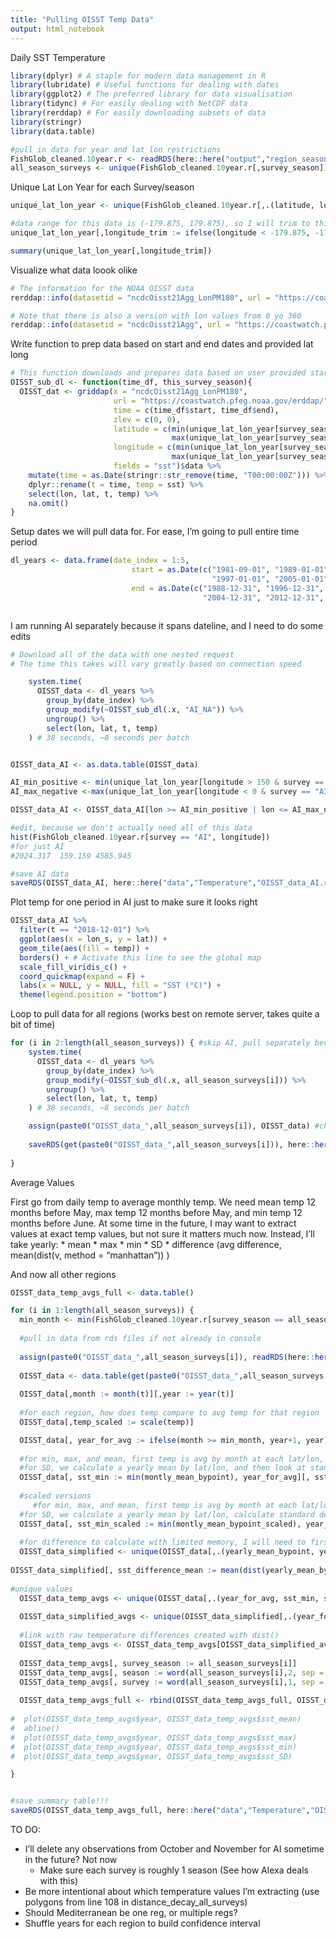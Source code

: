 ```yaml
---
title: "Pulling OISST Temp Data"
output: html_notebook
---
```


Daily SST Temperature

```r
library(dplyr) # A staple for modern data management in R
library(lubridate) # Useful functions for dealing with dates
library(ggplot2) # The preferred library for data visualisation
library(tidync) # For easily dealing with NetCDF data
library(rerddap) # For easily downloading subsets of data
library(stringr)
library(data.table)

#pull in data for year and lat lon restrictions
FishGlob_cleaned.10year.r <- readRDS(here::here("output","region_season_cleaned_data","FishGlob_cleaned.10year.r.rds"))
all_season_surveys <- unique(FishGlob_cleaned.10year.r[,survey_season])
```

Unique Lat Lon Year for each Survey/season
```r
unique_lat_lon_year <- unique(FishGlob_cleaned.10year.r[,.(latitude, longitude, year, survey, season, survey_season)])

#data range for this data is (-179.875, 179.875), so I will trim to this
unique_lat_lon_year[,longitude_trim := ifelse(longitude < -179.875, -179.875, ifelse(longitude > 179.875, 179.875, longitude))]

summary(unique_lat_lon_year[,longitude_trim])
```

Visualize what data loook olike
```r
# The information for the NOAA OISST data
rerddap::info(datasetid = "ncdcOisst21Agg_LonPM180", url = "https://coastwatch.pfeg.noaa.gov/erddap/")

# Note that there is also a version with lon values from 0 yo 360
rerddap::info(datasetid = "ncdcOisst21Agg", url = "https://coastwatch.pfeg.noaa.gov/erddap/")
```
Write function to prep data based on start and end dates and provided lat long
```r
# This function downloads and prepares data based on user provided start and end dates
OISST_sub_dl <- function(time_df, this_survey_season){
  OISST_dat <- griddap(x = "ncdcOisst21Agg_LonPM180", 
                       url = "https://coastwatch.pfeg.noaa.gov/erddap/", 
                       time = c(time_df$start, time_df$end), 
                       zlev = c(0, 0),
                       latitude = c(min(unique_lat_lon_year[survey_season == this_survey_season]$latitude),
                                    max(unique_lat_lon_year[survey_season == this_survey_season]$latitude)),
                       longitude = c(min(unique_lat_lon_year[survey_season == this_survey_season]$longitude_trim),
                                    max(unique_lat_lon_year[survey_season == this_survey_season]$longitude_trim)),
                       fields = "sst")$data %>% 
    mutate(time = as.Date(stringr::str_remove(time, "T00:00:00Z"))) %>% 
    dplyr::rename(t = time, temp = sst) %>% 
    select(lon, lat, t, temp) %>% 
    na.omit()
}
```

Setup dates we will pull data for. For ease, I'm going to pull entire time period
```r
    
dl_years <- data.frame(date_index = 1:5,
                           start = as.Date(c("1981-09-01", "1989-01-01", 
                                             "1997-01-01", "2005-01-01", "2013-01-01")),
                           end = as.Date(c("1988-12-31", "1996-12-31", 
                                           "2004-12-31", "2012-12-31", "2019-12-31")))



```

I am running AI separately because it spans dateline, and I need to do some edits

```r
# Download all of the data with one nested request
# The time this takes will vary greatly based on connection speed

    system.time(
      OISST_data <- dl_years %>% 
        group_by(date_index) %>% 
        group_modify(~OISST_sub_dl(.x, "AI_NA")) %>% 
        ungroup() %>% 
        select(lon, lat, t, temp)
    ) # 38 seconds, ~8 seconds per batch


OISST_data_AI <- as.data.table(OISST_data)

AI_min_positive <- min(unique_lat_lon_year[longitude > 150 & survey == "AI"]$longitude)
AI_max_negative <-max(unique_lat_lon_year[longitude < 0 & survey == "AI"]$longitude)

OISST_data_AI <- OISST_data_AI[lon >= AI_min_positive | lon <= AI_max_negative,][,lon_s := ifelse(lon > 160, lon-360, lon)]

#edit, because we don't actually need all of this data
hist(FishGlob_cleaned.10year.r[survey == "AI", longitude])
#for just AI 
#2024.317  159.159 4585.945 

#save AI data
saveRDS(OISST_data_AI, here::here("data","Temperature","OISST_data_AI.rds"))
```


Plot temp for one period in AI just to make sure it looks right

```r
OISST_data_AI %>% 
  filter(t == "2018-12-01") %>% 
  ggplot(aes(x = lon_s, y = lat)) +
  geom_tile(aes(fill = temp)) +
  borders() + # Activate this line to see the global map
  scale_fill_viridis_c() +
  coord_quickmap(expand = F) +
  labs(x = NULL, y = NULL, fill = "SST (°C)") +
  theme(legend.position = "bottom")
```
Loop to pull data for all regions (works best on remote server, takes quite a bit of time)
```r
for (i in 2:length(all_season_surveys)) { #skip AI, pull separately because it spans dateline
    system.time(
      OISST_data <- dl_years %>% 
        group_by(date_index) %>% 
        group_modify(~OISST_sub_dl(.x, all_season_surveys[i])) %>% 
        ungroup() %>% 
        select(lon, lat, t, temp)
    ) # 38 seconds, ~8 seconds per batch

    assign(paste0("OISST_data_",all_season_surveys[i]), OISST_data) #check this
    
    saveRDS(get(paste0("OISST_data_",all_season_surveys[i])), here::here("data","Temperature",paste0("OISST_data_",all_season_surveys[i],".rds")))
    
}
```

Average Values

First go from daily temp to average monthly temp. We need mean temp 12 months before May, max temp 12 months before May, and min temp 12 months before June. At some time in the future, I may want to extract values at exact temp values, but not sure it matters much now. Instead, I'll take yearly:
* mean
* max
* min
* SD
* difference (avg difference, mean(dist(v, method = "manhattan")) )

And now all other regions
```r

OISST_data_temp_avgs_full <- data.table()

for (i in 1:length(all_season_surveys)) {
  min_month <- min(FishGlob_cleaned.10year.r[survey_season == all_season_surveys[i]]$month)
  
  #pull in data from rds files if not already in console
  
  assign(paste0("OISST_data_",all_season_surveys[i]), readRDS(here::here("data","Temperature",paste0("OISST_data_",all_season_surveys[i],".rds"))))
  
  OISST_data <- data.table(get(paste0("OISST_data_",all_season_surveys[i])))
  
  OISST_data[,month := month(t)][,year := year(t)]
  
  #for each region, how does temp compare to avg temp for that region
  OISST_data[,temp_scaled := scale(temp)]

  OISST_data[, year_for_avg := ifelse(month >= min_month, year+1, year)][, yearly_mean_bypoint := mean(temp), .(year_for_avg, lat, lon)][, yearly_max_bypoint := max(temp), .(year_for_avg, lat, lon)][, yearly_min_bypoint := min(temp), .(year_for_avg, lat, lon)][, montly_mean_bypoint := mean(temp),.(year_for_avg,lat,lon,month)][, yearly_mean_bypoint_scaled := mean(temp_scaled), .(year_for_avg, lat, lon)][, montly_mean_bypoint_scaled := mean(temp_scaled),.(year_for_avg,lat,lon,month)]
  
  #for min, max, and mean, first temp is avg by month at each lat/lon, THEN we take mean, max, and min monthly temp per year (balances out any weird values)
  #for SD, we calculate a yearly mean by lat/lon, and then look at standard deviation
  OISST_data[, sst_min := min(montly_mean_bypoint), year_for_avg][, sst_max := max(montly_mean_bypoint), year_for_avg][, sst_mean := mean(montly_mean_bypoint), year_for_avg][, sst_SD_mean := sd(yearly_mean_bypoint), year_for_avg][, sst_SD_max := sd(yearly_max_bypoint), year_for_avg][, sst_SD_min := sd(yearly_min_bypoint), year_for_avg] #this doesn't take into consideration spatial component for sst min max or mean, I want to calculate mean at each point, and THEN take SD I think
   
  #scaled versions
     #for min, max, and mean, first temp is avg by month at each lat/lon, THEN we take mean, max, and min monthly temp per year (balances out any weird values)
  #for SD, we calculate a yearly mean by lat/lon, calculate standard deviation, and then scale standard deviation
  OISST_data[, sst_min_scaled := min(montly_mean_bypoint_scaled), year_for_avg][, sst_max_scaled := max(montly_mean_bypoint_scaled), year_for_avg][, sst_mean_scaled := mean(montly_mean_bypoint_scaled), year_for_avg][, sst_SD_scaled := sd(yearly_mean_bypoint_scaled), year_for_avg]
  
  #for difference to calculate with limited memory, I will need to first simplify datatable
  OISST_data_simplified <- unique(OISST_data[,.(yearly_mean_bypoint, yearly_mean_bypoint_scaled, year_for_avg)])
                                  
OISST_data_simplified[, sst_difference_mean := mean(dist(yearly_mean_bypoint, method = "manhattan")), year_for_avg][, sst_difference_mean_scaled := mean(dist(yearly_mean_bypoint_scaled, method = "manhattan")), year_for_avg]
  
#unique values
  OISST_data_temp_avgs <- unique(OISST_data[,.(year_for_avg, sst_min, sst_max, sst_mean, sst_SD, sst_min_scaled, sst_max_scaled, sst_mean_scaled, sst_SD_scaled)])
  
  OISST_data_simplified_avgs <- unique(OISST_data_simplified[,.(year_for_avg, sst_difference_mean, sst_difference_mean_scaled)])
  
  #link with raw temperature differences created with dist()
  OISST_data_temp_avgs <- OISST_data_temp_avgs[OISST_data_simplified_avgs, on = c("year_for_avg")]
  
  OISST_data_temp_avgs[, survey_season := all_season_surveys[i]]
  OISST_data_temp_avgs[, season := word(all_season_surveys[i],2, sep = "_")]
  OISST_data_temp_avgs[, survey := word(all_season_surveys[i],1, sep = "_")]
  
  OISST_data_temp_avgs_full <- rbind(OISST_data_temp_avgs_full, OISST_data_temp_avgs)
  
#  plot(OISST_data_temp_avgs$year, OISST_data_temp_avgs$sst_mean)
#  abline()
#  plot(OISST_data_temp_avgs$year, OISST_data_temp_avgs$sst_max)
#  plot(OISST_data_temp_avgs$year, OISST_data_temp_avgs$sst_min)
#  plot(OISST_data_temp_avgs$year, OISST_data_temp_avgs$sst_SD)

}


#save summary table!!!
saveRDS(OISST_data_temp_avgs_full, here::here("data","Temperature","OISST_data_temp_avgs_full.rds"))

```

TO DO: 

* I'll delete any observations from October and November for AI sometime in the future? Not now
    * Make sure each survey is roughly 1 season (See how Alexa deals with this)
* Be more intentional about which temperature values I'm extracting (use polygons from line 108 in distance_decay_all_surveys)
* Should Mediterranean be one reg, or multiple regs?
* Shuffle years for each region to build confidence interval


